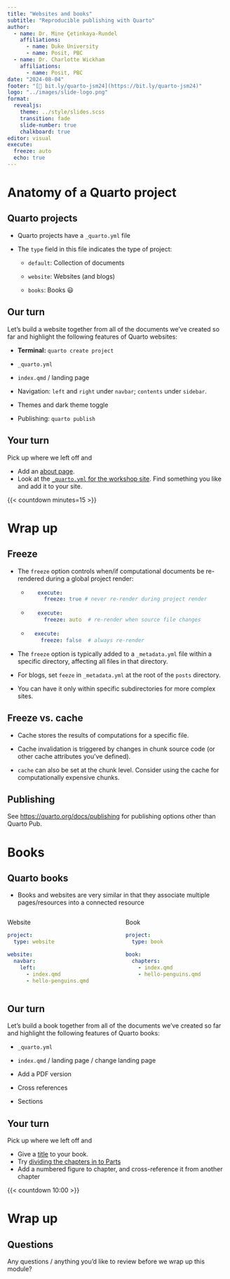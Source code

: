 ```yaml
---
title: "Websites and books"
subtitle: "Reproducible publishing with Quarto"
author:   
  - name: Dr. Mine Çetinkaya-Rundel
    affiliations:
      - name: Duke University
      - name: Posit, PBC
  - name: Dr. Charlotte Wickham
    affiliations:
      - name: Posit, PBC  
date: "2024-08-04"
footer: "[🔗 bit.ly/quarto-jsm24](https://bit.ly/quarto-jsm24)"
logo: "../images/slide-logo.png"
format:
  revealjs:
    theme: ../style/slides.scss
    transition: fade
    slide-number: true
    chalkboard: true
editor: visual
execute:
  freeze: auto
  echo: true
---
```


# Anatomy of a Quarto project

## Quarto projects

-   Quarto projects have a `_quarto.yml` file

-   The `type` field in this file indicates the type of project:

    -   `default`: Collection of documents

    -   `website`: Websites (and blogs)

    -   `books`: Books 😃

## Our turn

::: our-turn
Let's build a website together from all of the documents we've created so far and highlight the following features of Quarto websites:

-   **Terminal:** `quarto create project`

-   `_quarto.yml`

-   `index.qmd` / landing page

-   Navigation: `left` and `right` under `navbar`; `contents` under `sidebar`.

-   Themes and dark theme toggle

-   Publishing: `quarto publish`
:::

## Your turn

::: your-turn
Pick up where we left off and

-   Add an [about page](https://quarto.org/docs/websites/website-about.html).
-   Look at the [`_quarto.yml` for the workshop site](https://github.com/mine-cetinkaya-rundel/quarto-jsm24/blob/main/_quarto.yml). Find something you like and add it to your site.

:::

{{< countdown minutes=15 >}}

# Wrap up

## Freeze {.smaller}

::: incremental
-   The `freeze` option controls when/if computational documents be re-rendered during a global project render:
    -  ``` {.yaml}
       execute:
         freeze: true # never re-render during project render
       ```

    -  ``` yaml
       execute:
         freeze: auto  # re-render when source file changes
       ```

    -  ``` yaml
      execute:
        freeze: false  # always re-render
      ```

-   The `freeze` option is typically added to a `_metadata.yml` file within a specific directory, affecting all files in that directory.

-   For blogs, set `feeze` in `_metadata.yml` at the root of the `posts` directory.

-   You can have it only within specific subdirectories for more complex sites.

:::

## Freeze vs. cache

-   Cache stores the results of computations for a specific file.

-   Cache invalidation is triggered by changes in chunk source code (or other cache attributes you've defined).

-   `cache` can also be set at the chunk level. Consider using the cache for computationally expensive chunks.

## Publishing

See <https://quarto.org/docs/publishing> for publishing options other than Quarto Pub.

# Books

## Quarto books

-   Books and websites are very similar in that they associate multiple pages/resources into a connected resource

::: {.columns}
::: {.column}
Website
```.yaml
project:
  type: website

website: 
  navbar:
    left:
      - index.qmd
      - hello-penguins.qmd
```
:::
::: {.column}
Book
```.yaml
project:
  type: book

book: 
  chapters:
    - index.qmd
    - hello-penguins.qmd
```
:::
::: 

## Our turn

::: {.our-turn}

Let's build a book together from all of the documents we've created so far and highlight the following features of Quarto books:

-   `_quarto.yml`

-   `index.qmd` / landing page / change landing page

-   Add a PDF version

-   Cross references

-   Sections

:::

## Your turn

::: {.your-turn}
Pick up where we left off and

-   Give a [title](https://quarto.org/docs/books/book-structure.html#overview) to your book.
-   Try [dividing the chapters in to Parts](https://quarto.org/docs/books/book-structure.html#parts-appendices) 
-   Add a numbered figure to chapter, and cross-reference it from another chapter
:::

{{< countdown 10:00 >}}

# Wrap up

## Questions

::: task
Any questions / anything you'd like to review before we wrap up this module?
:::